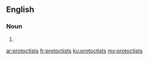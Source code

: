 ==English==

===Noun===
{{head|en|plural}}

# {{plural of|protoctist|lang=en|nocat=1}}

[[ar:protoctists]]
[[fr:protoctists]]
[[ku:protoctists]]
[[my:protoctists]]